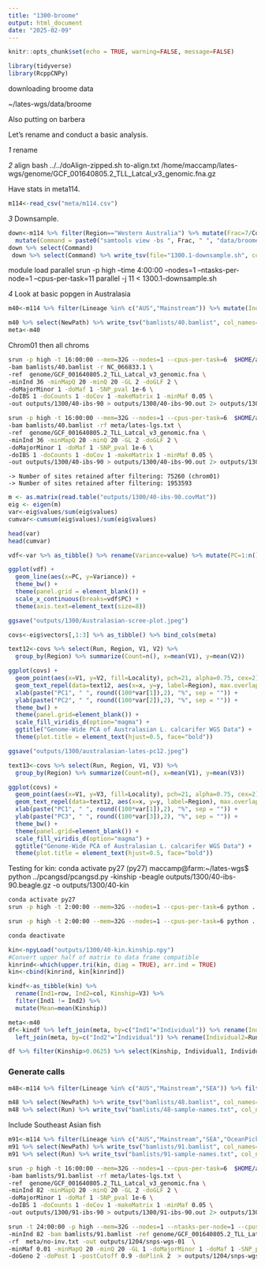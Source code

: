 ```yaml
---
title: "1300-broome"
output: html_document
date: "2025-02-09"
---
```


```r
knitr::opts_chunk$set(echo = TRUE, warning=FALSE, message=FALSE)
```

```r
library(tidyverse)
library(RcppCNPy)
```

downloading broome data

~/lates-wgs/data/broome

Also putting on barbera

Let's rename and conduct a basic analysis.

_1_ rename

_2_ align
bash ../../doAlign-zipped.sh to-align.txt /home/maccamp/lates-wgs/genome/GCF_001640805.2_TLL_Latcal_v3_genomic.fna.gz

Have stats in meta114.

```r
m114<-read_csv("meta/m114.csv") 

```


_3_ Downsample.  

```r

down<-m114 %>% filter(Region=="Western Australia") %>% mutate(Frac=7/Coverage) %>%
  mutate(Command = paste0("samtools view -bs ", Frac, " ", "data/broome/",Run,".sort.flt.bam", " > ",   "/home/maccamp/lates-wgs/data/downsample/", Run, ".reduced.bam ;"," samtools index ", "/home/maccamp/lates-wgs/data/downsample/", Run, ".reduced.bam ;")) 
down %>% select(Command)
 down %>% select(Command) %>% write_tsv(file="1300.1-downsample.sh", col_names = FALSE)
```

module load parallel
srun -p high --time 4:00:00 --nodes=1 --ntasks-per-node=1 --cpus-per-task=11 parallel -j 11 < 1300.1-downsample.sh

_4_ Look at basic popgen in Australasia

```r
m40<-m114 %>% filter(Lineage %in% c("AUS","Mainstream")) %>% mutate(Individual=1:n())

m40 %>% select(NewPath) %>% write_tsv("bamlists/40.bamlist", col_names=FALSE)
meta<-m40
```

Chrom01 then all chroms
```sh
srun -p high -t 16:00:00 --mem=32G --nodes=1 --cpus-per-task=6  $HOME/angsd/angsd -P 6  \
-bam bamlists/40.bamlist -r NC_066833.1 \
-ref  genome/GCF_001640805.2_TLL_Latcal_v3_genomic.fna \
-minInd 36 -minMapQ 20 -minQ 20 -GL 2 -doGLF 2 \
-doMajorMinor 1 -doMaf 1 -SNP_pval 1e-6 \
-doIBS 1 -doCounts 1 -doCov 1 -makeMatrix 1 -minMaf 0.05 \
-out outputs/1300/40-ibs-90 > outputs/1300/40-ibs-90.out 2> outputs/1300/40-ibs-90.err &

srun -p high -t 16:00:00 --mem=32G --nodes=1 --cpus-per-task=6  $HOME/angsd/angsd -P 6  \
-bam bamlists/40.bamlist -rf meta/lates-lgs.txt \
-ref  genome/GCF_001640805.2_TLL_Latcal_v3_genomic.fna \
-minInd 36 -minMapQ 20 -minQ 20 -GL 2 -doGLF 2 \
-doMajorMinor 1 -doMaf 1 -SNP_pval 1e-6 \
-doIBS 1 -doCounts 1 -doCov 1 -makeMatrix 1 -minMaf 0.05 \
-out outputs/1300/40-ibs-90 > outputs/1300/40-ibs-90.out 2> outputs/1300/40-ibs-90.err &
```

	-> Number of sites retained after filtering: 75260 (chrom01)
	-> Number of sites retained after filtering: 1953593 


```r
m <- as.matrix(read.table("outputs/1300/40-ibs-90.covMat"))
eig <- eigen(m)
var<-eig$values/sum(eig$values)
cumvar<-cumsum(eig$values)/sum(eig$values)

head(var)
head(cumvar)

vdf<-var %>% as_tibble() %>% rename(Variance=value) %>% mutate(PC=1:n()) %>% head(n=10)

ggplot(vdf) +
  geom_line(aes(x=PC, y=Variance)) +
  theme_bw() +
  theme(panel.grid = element_blank()) +
  scale_x_continuous(breaks=vdf$PC) +
  theme(axis.text=element_text(size=8))

ggsave("outputs/1300/Australasian-scree-plot.jpeg")
```


```r
covs<-eig$vectors[,1:3] %>% as_tibble() %>% bind_cols(meta)

text12<-covs %>% select(Run, Region, V1, V2) %>%
  group_by(Region) %>% summarize(Count=n(), x=mean(V1), y=mean(V2))

ggplot(covs) +
  geom_point(aes(x=V1, y=V2, fill=Locality), pch=21, alpha=0.75, cex=2) +
  geom_text_repel(data=text12, aes(x=x, y=y, label=Region), max.overlaps = Inf) +
  xlab(paste("PC1", " ", round((100*var[1]),2), "%", sep = "")) +
  ylab(paste("PC2", " ", round((100*var[2]),2), "%", sep = "")) +
  theme_bw() +
  theme(panel.grid=element_blank()) +
  scale_fill_viridis_d(option="magma") +
  ggtitle("Genome-Wide PCA of Australasian L. calcarifer WGS Data") +
  theme(plot.title = element_text(hjust=0.5, face="bold"))

ggsave("outputs/1300/australasian-lates-pc12.jpeg")

text13<-covs %>% select(Run, Region, V1, V3) %>%
  group_by(Region) %>% summarize(Count=n(), x=mean(V1), y=mean(V3))

ggplot(covs) +
  geom_point(aes(x=V1, y=V3, fill=Locality), pch=21, alpha=0.75, cex=2) +
  geom_text_repel(data=text12, aes(x=x, y=y, label=Region), max.overlaps = Inf) +
  xlab(paste("PC1", " ", round((100*var[1]),2), "%", sep = "")) +
  ylab(paste("PC3", " ", round((100*var[3]),2), "%", sep = "")) +
  theme_bw() +
  theme(panel.grid=element_blank()) +
  scale_fill_viridis_d(option="magma") +
  ggtitle("Genome-Wide PCA of Australasian L. calcarifer WGS Data") +
  theme(plot.title = element_text(hjust=0.5, face="bold"))

```

Testing for kin:
conda activate py27
(py27) maccamp@farm:~/lates-wgs$ python ../pcangsd/pcangsd.py -kinship  -beagle outputs/1300/40-ibs-90.beagle.gz -o outputs/1300/40-kin

```sh
conda activate py27
srun -p high -t 2:00:00 --mem=32G --nodes=1 --cpus-per-task=6 python ../pcangsd/pcangsd.py -threads 6 -kinship  -beagle outputs/1300/40-ibs-90.beagle.gz -o outputs/1300/40-kin

srun -p high -t 2:00:00 --mem=32G --nodes=1 --cpus-per-task=6 python ../pcangsd/pcangsd.py -threads 6  -beagle outputs/1300/40-ibs-90.beagle.gz -relate outputs/1300/40-kin.kinship.npy -relate_tole 0.0625 -o outputs/1300/40-kinremoved

conda deactivate
```

```r
kin<-npyLoad("outputs/1300/40-kin.kinship.npy")
#Convert upper half of matrix to data frame compatible 
kinrind<-which(upper.tri(kin, diag = TRUE), arr.ind = TRUE)
kin<-cbind(kinrind, kin[kinrind])

kindf<-as_tibble(kin) %>%
  rename(Ind1=row, Ind2=col, Kinship=V3) %>%
  filter(Ind1 != Ind2) %>%
  mutate(Mean=mean(Kinship))

meta<-m40
df<-kindf %>% left_join(meta, by=c("Ind1"="Individual")) %>% rename(Individual1=Run, Location1=Region) %>%
  left_join(meta, by=c("Ind2"="Individual")) %>% rename(Individual2=Run, Location2=Region)

df %>% filter(Kinship>0.0625) %>% select(Kinship, Individual1, Individual2)

```


### Generate calls

```r
m48<-m114 %>% filter(Lineage %in% c("AUS","Mainstream","SEA")) %>% filter(Region %in% c("Indonesia-K","Philippines","Indonesia-SJ","Taiwan","Northern Territory","Papua New Guinea","Western Australia"))

m48 %>% select(NewPath) %>% write_tsv("bamlists/48.bamlist", col_names=FALSE)
m48 %>% select(Run) %>% write_tsv("bamlists/48-sample-names.txt", col_names=FALSE)

```



Include Southeast Asian fish

```r
m91<-m114 %>% filter(Lineage %in% c("AUS","Mainstream","SEA","OceanPick")) 
m91 %>% select(NewPath) %>% write_tsv("bamlists/91.bamlist", col_names=FALSE)
m91 %>% select(Run) %>% write_tsv("bamlists/91-sample-names.txt", col_names=FALSE)
```

```sh
srun -p high -t 16:00:00 --mem=32G --nodes=1 --cpus-per-task=6  $HOME/angsd/angsd -P 6  \
-bam bamlists/91.bamlist -rf meta/lates-lgs.txt \
-ref  genome/GCF_001640805.2_TLL_Latcal_v3_genomic.fna \
-minInd 82 -minMapQ 20 -minQ 20 -GL 2 -doGLF 2 \
-doMajorMinor 1 -doMaf 1 -SNP_pval 1e-6 \
-doIBS 1 -doCounts 1 -doCov 1 -makeMatrix 1 -minMaf 0.05 \
-out outputs/1300/91-ibs-90 > outputs/1300/91-ibs-90.out 2> outputs/1300/91-ibs-90.err &

srun -t 24:00:00 -p high --mem=32G --nodes=1 --ntasks-per-node=1 --cpus-per-task=12 $HOME/angsd/angsd -nthreads 12 \
-minInd 82 -bam bamlists/91.bamlist -ref genome/GCF_001640805.2_TLL_Latcal_v3_genomic.fna \
-rf  meta/no-inv.txt -out outputs/1204/snps-wgs-01  \
-minMaf 0.01 -minMapQ 20 -minQ 20 -GL 1 -doMajorMinor 1 -doMaf 1 -SNP_pval 1e-6 \
-doGeno 2 -doPost 1 -postCutoff 0.9 -doPlink 2  > outputs/1204/snps-wgs-01.out 2> outputs/1204/snps-wgs-01.err &


```

